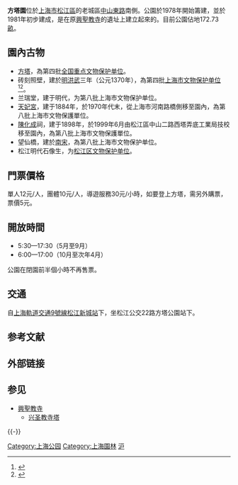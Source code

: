 {{文物保护单位
| 级别 = 省级
| 省区市 = 上海市
| 名称 = 松江方塔园
| 图片 = [[File:Fangta_Park_Songjiang.JPG|250px]]
| 编号 = 8-87
| 分类 = 古建筑
| 时代 = 南宋、明、1884年、1898年
| 所在 = [[上海市|上海市]][[松江区|松江区]]
| 登录 = 2014年4月4日
}}

{{Infobox park
|park        = 方塔公園
|image       = Square_Tower_of_Songjiang.jpg
|image_size  = 250
|alt         = 
|caption     = 方塔園
|type        = 公共公園
|location    = [[上海|上海]][[松江區|松江區]]
|coordinates = {{coord|31|00|23|N|121|14|30|E|region:CN-31_type:landmark|display=inline,title}}
|size        = 172.73畝
|opened      = 1981年
|operator    = 
|visitors    = 
|status      = 全年開放
|website     = 
}}

'''方塔園'''位於[[上海市|上海市]][[松江區|松江區]]的老城區[[中山東路|中山東路]]南側。公園於1978年開始籌建，並於1981年初步建成，是在原[[興聖教寺|興聖教寺]]的遺址上建立起來的。目前公園佔地172.73[[畝|畝]]。

==園內古物==
*[[興聖教寺塔|方塔]]，為第四批[[全国重点文物保护单位|全国重点文物保护单位]]。
*砖刻照壁，建於[[明|明]][[洪武|洪武]]三年（公元1370年），為第四批[[上海市文物保护单位|上海市文物保护单位]]<ref>{{Cite book|title=上海百处名人故居品鉴|last=上海市文化广播影视管理局，上海市文物局编|first=|publisher=上海：[[上海书店出版社|上海书店出版社]]|year=2014.06|isbn=978-7-5458-0839-1|location=|pages=349}}</ref><ref>{{Cite book|title=中国文物地图集 上海分册|last=国家文物局主编|publisher=北京：[[中华地图学社|中华地图学社]]|year=2017.01|isbn=978-7-80031-643-2|pages=136-140}}</ref>。
*兰瑞堂，建于明代，为第八批上海市文物保护单位。
*[[上海天后宫|天妃宮]]，建于1884年，於1970年代末，從上海市河南路橋側移至園內，為第八批上海市文物保護單位。
*[[陳化成|陳化成]]祠，建于1898年，於1999年6月由松江區中山二路西塔弄底工業局技校移至園內，為第八批上海市文物保護單位。
*望仙橋，建於[[南宋|南宋]]，為第八批上海市文物保护单位。
*松江明代石像生，为[[松江区文物保护单位#区级文物保护单位|松江区文物保护单位]]。
{{wide image|Panorama_of_Square_Tower_Park.jpg|1000px|方塔園全景，圖片中央高塔為[[興聖教寺塔|方塔]]，方塔右側建築為[[天妃宮|天妃宮]]}}

==門票價格==
單人12元/人，團體10元/人，導遊服務30元/小時，如要登上方塔，需另外購票，票價5元。

==開放時間==
*5:30—17:30（5月至9月）
*6:00—17:00（10月至次年4月）
公園在閉園前半個小時不再售票。

== 交通 ==
自[[上海軌道交通9號線|上海軌道交通9號線]][[松江新城站|松江新城站]]下，坐松江公交22路方塔公園站下。

== 参考文献 ==
{{Reflist}}

== 外部链接 ==
{{Commonscat|Fangta Park}}

== 参见 ==
{{Portal box|中国建筑|上海}}
* [[興聖教寺|興聖教寺]]
** [[兴圣教寺塔|兴圣教寺塔]]

{{-}}
{{上海市文物保护单位}}
{{上海公园}}
{{上海市境内的城隍庙}}

[[Category:上海公园|Category:上海公园]]
[[Category:上海園林|Category:上海園林]]
[[Category:国家4A级旅游景区|沪]]